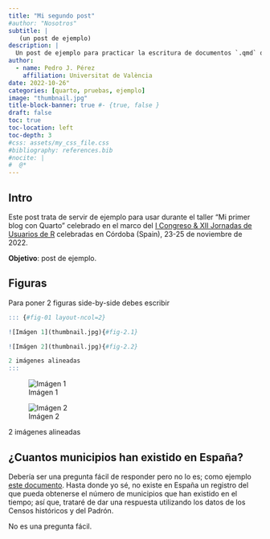 ```yaml
---
title: "Mi segundo post"
#author: "Nosotros"
subtitle: | 
   (un post de ejemplo)
description: |
  Un post de ejemplo para practicar la escritura de documentos `.qmd` durante el taller "Mi primer blog con Quarto" en el marco de las XII Jornadas de ususarios de R.
author:
  - name: Pedro J. Pérez
    affiliation: Universitat de València
date: 2022-10-26"
categories: [quarto, pruebas, ejemplo]
image: "thumbnail.jpg"
title-block-banner: true #- {true, false }
draft: false
toc: true
toc-location: left
toc-depth: 3
#css: assets/my_css_file.css
#bibliography: references.bib
#nocite: |
#  @*
---
```



## Intro

Este post trata de servir de ejemplo para usar durante el taller "Mi primer blog con Quarto" celebrado en el marco del [I Congreso & XII Jornadas de Usuarios de R](http://r-es.org/12jr/){target="_blank"} celebradas en Córdoba (Spain), 23-25 de noviembre de 2022.

::: column-margin
**Objetivo**: post de ejemplo.
:::


## Figuras

Para poner 2 figuras side-by-side debes escribir

```r
::: {#fig-01 layout-ncol=2}

![Imágen 1](thumbnail.jpg){#fig-2.1}

![Imágen 2](thumbnail.jpg){#fig-2.2}

2 imágenes alineadas
:::
```




::: {#fig-01 layout-ncol=2}

![Imágen 1](thumbnail.jpg){#fig-2.1}

![Imágen 2](thumbnail.jpg){#fig-2.2}

2 imágenes alineadas
:::


## ¿Cuantos municipios han existido en España?

Debería ser una pregunta fácil de responder pero no lo es; como ejemplo [este documento](https://www.hacienda.gob.es/Documentacion/Publico/SGT/CATALOGO_SEFP/100_Variaciones-INTERNET.pdf). Hasta donde yo sé, no existe en España un registro del que pueda obtenerse el número de municipios que han existido en el tiempo; así que, trataré de dar una respuesta utilizando los datos de los Censos históricos y del Padrón.

::: column-margin
No es una pregunta fácil.
:::
